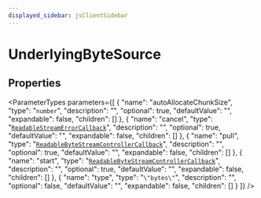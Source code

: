 ```yaml
---
displayed_sidebar: jsClientSidebar
---
```



# UnderlyingByteSource

## Properties

<ParameterTypes parameters={[
  {
    "name": "autoAllocateChunkSize",
    "type": "`number`",
    "description": "",
    "optional": true,
    "defaultValue": "",
    "expandable": false,
    "children": []
  },
  {
    "name": "cancel",
    "type": "[`ReadableStreamErrorCallback`](internal.ReadableStreamErrorCallback.mdx)",
    "description": "",
    "optional": true,
    "defaultValue": "",
    "expandable": false,
    "children": []
  },
  {
    "name": "pull",
    "type": "[`ReadableByteStreamControllerCallback`](internal.ReadableByteStreamControllerCallback.mdx)",
    "description": "",
    "optional": true,
    "defaultValue": "",
    "expandable": false,
    "children": []
  },
  {
    "name": "start",
    "type": "[`ReadableByteStreamControllerCallback`](internal.ReadableByteStreamControllerCallback.mdx)",
    "description": "",
    "optional": true,
    "defaultValue": "",
    "expandable": false,
    "children": []
  },
  {
    "name": "type",
    "type": "``\"bytes\"``",
    "description": "",
    "optional": false,
    "defaultValue": "",
    "expandable": false,
    "children": []
  }
]} />
